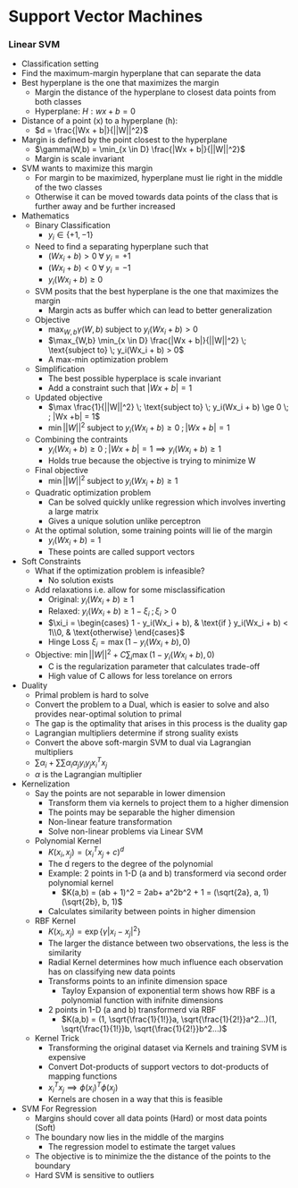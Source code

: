 # Support Vector Machines

### Linear SVM 
- Classification setting
- Find the maximum-margin hyperplane that can separate the data
- Best hyperplane is the one that maximizes the margin
    - Margin the distance of the hyperplane to closest data points from both classes 
    - Hyperplane: $H : wx +b = 0$ 
- Distance of a point (x) to a hyperplane (h):
    - $d = \frac{|Wx + b|}{||W||^2}$ 
- Margin is defined by the point closest to the hyperplane
    - $\gamma(W,b) = \min_{x \in D} \frac{|Wx + b|}{||W||^2}$ 
    - Margin is scale invariant
- SVM wants to maximize this margin
    - For margin to be maximized, hyperplane  must lie right in the middle of the two classes
    - Otherwise it can be moved towards data points of the class that is further away and be further increased
- Mathematics
    - Binary Classification
        - $y_i \in \{+1,-1\}$
    - Need to find a separating hyperplane such that
        - $(Wx_i + b) > 0 \; \forall \; y_i = +1$
        - $(Wx_i + b) < 0 \; \forall \; y_i = -1$
        - $y_i(Wx_i + b) \ge  0$
    - SVM posits that the best hyperplane is the one that maximizes the margin
        - Margin acts as buffer which can lead to better generalization
    - Objective
        - $\max_{W,b} \gamma(W,b) \; \text{subject to} \; y_i(Wx_i + b) > 0$ 
        - $\max_{W,b} \min_{x \in D} \frac{|Wx + b|}{||W||^2} \; \text{subject to} \; y_i(Wx_i + b) > 0$ 
        - A max-min optimization problem
    - Simplification
        - The best possible hyperplace is scale invariant
        - Add a constraint such that $|Wx +b| = 1$
    - Updated objective
        - $\max \frac{1}{||W||^2} \; \text{subject to} \; y_i(Wx_i + b) \ge 0 \; ; |Wx +b| = 1$ 
        - $\min ||W||^2 \; \text{subject to} \; y_i(Wx_i + b) \ge  0  \; ; |Wx +b| = 1$ 
    - Combining the contraints
        - $y_i(Wx_i + b) \ge  0\; ; |Wx +b| = 1 \implies y_i(Wx_i + b) \ge 1$
        - Holds true because the objective is trying to minimize W
    - Final objective
        - $\min ||W||^2 \; \text{subject to} \; y_i(Wx_i + b) \ge 1$   
    - Quadratic optimization problem
        - Can be solved quickly unlike regression which involves inverting a large matrix
        - Gives a unique solution unlike perceptron
    - At the optimal solution, some training points will lie of the margin
        - $y_i(Wx_i + b) = 1$
        - These points are called support vectors
- Soft Constraints
    - What if the optimization problem is infeasible?
        - No solution exists
    - Add relaxations i.e. allow for some misclassification
        - Original: $y_i(Wx_i + b) \ge 1$
        - Relaxed: $y_i(Wx_i + b) \ge 1 - \xi_i \; ; \xi_i > 0$
        - $\xi_i = \begin{cases} 1 - y_i(Wx_i + b), & \text{if } y_i(Wx_i + b) < 1\\0, & \text{otherwise} \end{cases}$
        - Hinge Loss $\xi_i = \max (1 - y_i(Wx_i + b), 0)$
    - Objective: $\min ||W||^2 + C \sum_i \max (1 - y_i(Wx_i + b), 0)$
        - C is the regularization parameter that calculates trade-off
        - High value of C allows for less torelance on errors 
- Duality
    - Primal problem is hard to solve
    - Convert the problem to a Dual, which is easier to solve and also provides near-optimal solution to primal
    - The gap is the optimality that arises in this process is the duality gap
    - Lagrangian multipliers determine if strong suality exists
    - Convert the above soft-margin SVM to dual via Lagrangian multipliers
    - $\sum \alpha_i + \sum\sum \alpha_i \alpha_j y_i y_j x_i^T x_j$
    - $\alpha$ is the Lagrangian multiplier

- Kernelization
    - Say the points are not separable in lower dimension
        - Transform them via kernels to project them to a higher dimension
        - The points may be separable the higher dimension
        - Non-linear feature transformation
        - Solve non-linear problems via Linear SVM 
    - Polynomial Kernel
        - $K(x_i, x_j) = (x_i^T x_j + c)^d$
        - The d regers to the degree of the polynomial
        - Example: 2 points in 1-D (a and b) transformerd via second order polynomial kernel
            - $K(a,b) = (ab + 1)^2 = 2ab+ a^2b^2 + 1 = (\sqrt{2a}, a, 1)(\sqrt{2b}, b, 1)$
        - Calculates similarity between points in higher dimension
    - RBF Kernel
        - $K(x_i, x_j) = \exp \{\gamma |x_i - x_j|^2\}$
        - The larger the distance between two observations, the less is the similarity
        - Radial Kernel determines how much influence each observation has on classifying new data points   
        - Transforms points to an infinite dimension space
            - Tayloy Expansion of exponential term shows how RBF is a polynomial function with inifnite dimensions 
        - 2 points in 1-D (a and b) transformerd via RBF
            - $K(a,b) = (1, \sqrt{\frac{1}{1!}}a, \sqrt{\frac{1}{2!}}a^2...)(1, \sqrt{\frac{1}{1!}}b, \sqrt{\frac{1}{2!}}b^2...)$
    - Kernel Trick
        - Transforming the original dataset via Kernels and training SVM is expensive
        - Convert Dot-products of support vectors to dot-products of mapping functions
        - $x_i^T x_j \implies \phi(x_i)^T \phi(x_j)$
        - Kernels are chosen in a way that this is feasible
- SVM For Regression
    - Margins should cover all data points (Hard) or most data points (Soft)
    - The boundary now lies in the middle of the margins
        - The regression model to estimate the target values
    - The objective is to minimize the the distance of the points to the boundary
    - Hard SVM is sensitive to outliers